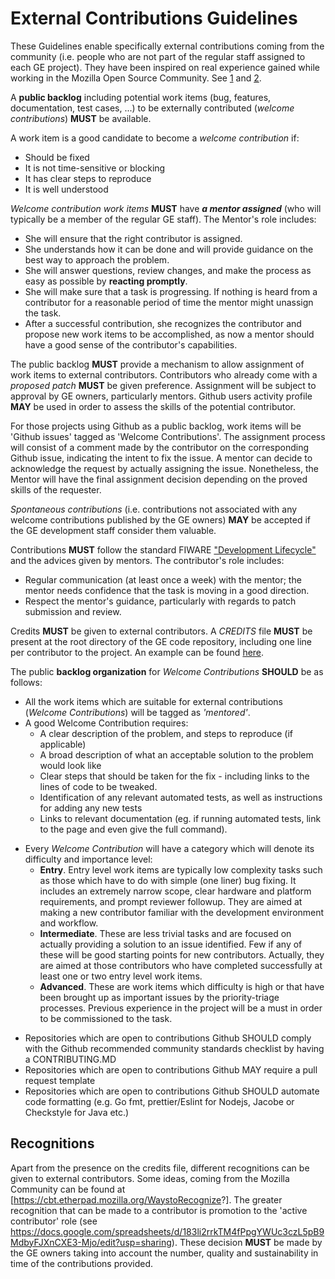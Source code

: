 = External Contributions Guidelines =

These Guidelines enable specifically external contributions coming from the community (i.e. people who are not part of the regular staff assigned to each GE project).
They have been inspired on real experience gained while working in the Mozilla Open Source Community.
See [http://www.joshmatthews.net/deck.js/mentor/] and [https://wiki.mozilla.org/Contribute/Coding/Mentoring]. 

A <b>public backlog</b> including potential work items (bug, features, documentation, test cases, ...)
to be externally contributed (<i>welcome contributions</i>) <b>MUST</b> be available.

A work item is a good candidate to become a <i>welcome contribution</i> if: 

* Should be fixed
* It is not time-sensitive or blocking
* It has clear steps to reproduce
* It is well understood

<i>Welcome contribution work items</i> <b>MUST</b> have <b><i>a mentor assigned</i></b> (who will typically be a member of the regular GE staff). The Mentor's role includes:

* She will ensure that the right contributor is assigned. 
* She understands how it can be done and will provide guidance on the best way to approach the problem. 
* She will answer questions, review changes, and make the process as easy as possible by <b>reacting promptly</b>. 
* She will make sure that a task is progressing. If nothing is heard from a contributor for a reasonable period of time the mentor might unassign the task. 
* After a successful contribution, she recognizes the contributor and propose new work items to be accomplished, as now a mentor should have a good sense of the contributor's capabilities.

The public backlog <b>MUST</b> provide a mechanism to allow assignment of work items to external contributors.
Contributors who already come with a <i>proposed patch</i> <b>MUST</b> be given preference.
Assignment will be subject to approval by GE owners, particularly mentors. Github users activity profile <b>MAY</b> be used in order to assess
the skills of the potential contributor. 

For those projects using Github as a public backlog, work items will be 'Github issues' tagged as 'Welcome Contributions'. The assignment process will consist
of a comment made by the contributor on the corresponding Github issue, indicating the intent to fix the issue. A mentor can decide to acknowledge
the request by actually assigning the issue. Nonetheless, the Mentor will have the final assignment decision depending on the proved skills of the requester.   

<i>Spontaneous contributions</i> (i.e. contributions not associated with any welcome contributions published by the GE owners)
<b>MAY</b> be accepted if the GE development staff consider them valuable.

Contributions <b>MUST</b> follow the standard  FIWARE [[#Development_Lifecycle|"Development Lifecycle"]] and the advices given by mentors. The contributor's role includes:

* Regular communication (at least once a week) with the mentor; the mentor needs confidence that the task is moving in a good direction. 
* Respect the mentor's guidance, particularly with regards to patch submission and review. 

Credits <b>MUST</b> be given to external contributors. A <i>CREDITS</i> file <b>MUST</b> be present at the root directory of the GE code repository,
including one line per contributor to the project. An example can be found [https://github.com/nodejs/node/blob/master/AUTHORS here].

The public <b>backlog organization</b> for <i>Welcome Contributions</i> <b>SHOULD</b> be as follows:

* All the work items which are suitable for external contributions (<i>Welcome Contributions</i>) will be tagged as <i>'mentored'</i>. 
* A good Welcome Contribution requires:
** A clear description of the problem, and steps to reproduce (if applicable)
** A broad description of what an acceptable solution to the problem would look like
** Clear steps that should be taken for the fix - including links to the lines of code to be tweaked. 
** Identification of any relevant automated tests, as well as instructions for adding any new tests
** Links to relevant documentation (eg. if running automated tests, link to the page and even give the full command).

* Every <i>Welcome Contribution</i> will have a category which will denote its difficulty and importance level: 
** <b>Entry</b>. Entry level work items are typically low complexity tasks such as those which have to do with simple (one liner) bug fixing. It includes an extremely narrow scope, clear hardware and platform requirements, and prompt reviewer followup. They are aimed at making a new contributor familiar with the development environment and workflow. 
** <b>Intermediate</b>. These are less trivial tasks and are focused on actually providing a solution to an issue identified. Few if any of these will be good starting points for new contributors. Actually, they are aimed at those contributors who have completed successfully at least one or two entry level work items. 
** <b>Advanced</b>. These are work items which difficulty is high or that have been brought up as important issues by the priority-triage processes. Previous experience in the project will be a must in order to be commissioned to the task.


* Repositories which are open to contributions Github SHOULD comply with the Github recommended community standards checklist by having a CONTRIBUTING.MD
* Repositories which are open to contributions Github MAY require a pull request template
* Repositories which are open to contributions Github SHOULD automate code formatting (e.g. Go fmt, prettier/Eslint for Nodejs, Jacobe or Checkstyle for Java etc.)


== Recognitions ==

Apart from the presence on the credits file, different recognitions can be given to external contributors.
Some ideas, coming from the Mozilla Community can be found at [https://cbt.etherpad.mozilla.org/WaystoRecognize?].
The greater recognition that can be made to a contributor is promotion to the 'active contributor' role
(see [[https://docs.google.com/spreadsheets/d/183li2rrkTM4fPpgYWUc3czL5pB9MdbyFJXnCXE3-Mjo/edit?usp=sharing]]).
These decision <b>MUST</b> be made by the GE owners taking into account the number, quality and sustainability in time of the contributions provided.
